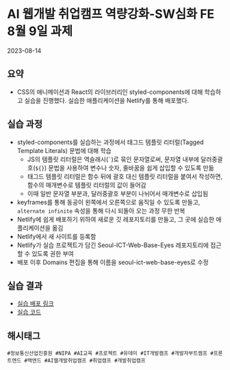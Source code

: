 # AI 웹개발 취업캠프 역량강화-SW심화 FE 8월 9일 과제
<time>2023-08-14</time>

## 요약
- CSS의 애니메이션과 React의 라이브러리인 styled-components에 대해 학습하고 실습을 진행했다. 실습한 애플리케이션을 Netlify를 통해 배포했다.

## 실습 과정
- styled-components를 실습하는 과정에서 태그드 템플릿 리터럴(Tagged Template Literals) 문법에 대해 학습
    - JS의 템플릿 리터럴은 역슬래시(``` ` ```)로 묶인 문자열로써, 문자열 내부에 달러중괄호(```${}```) 문법을 사용하여 변수나 숫자, 줄바꿈을 쉽게 삽입할 수 있도록 만듦
    - 태그드 템플릿 리터럴은 함수 뒤에 괄호 대신 템플릿 리터럴을 붙여서 작성하면, 함수의 매개변수로 템플릿 리터럴의 값이 들어감
    - 이때 일반 문자열 부분과, 달러중괄호 부분이 나뉘어서 매개변수로 삽입됨
- keyframes를 통해 동공이 왼쪽에서 오른쪽으로 움직일 수 있도록 만들고, ```alternate infinite``` 속성을 통해 다시 되돌아 오는 과정 무한 반복
- Netlify에 쉽게 배포하기 위하여 새로운 깃 레포지토리를 만들고, 그 곳에 실습한 애플리케이션을 옮김
- Netlify에서 새 사이트를 등록함
- Netlify가 실습 프로젝트가 담긴 Seoul-ICT-Web-Base-Eyes 레포지토리에 접근할 수 있도록 권한 부여
- 배포 이후 Domains 편집을 통해 이름을 seoul-ict-web-base-eyes로 수정

## 실습 결과
- [실습 배포 링크](https://seoul-ict-web-base-eyes.netlify.app/)
- [실습 코드](https://github.com/naruteride/Seoul-ICT-Web-Base-Eyes)

## 해시태그
    #정보통신산업진흥원 #NIPA #AI교육 #프로젝트 #유데미 #IT개발캠프 #개발자부트캠프 #프론트엔드 #백엔드 #AI웹개발취업캠프 #취업캠프 #개발취업캠프